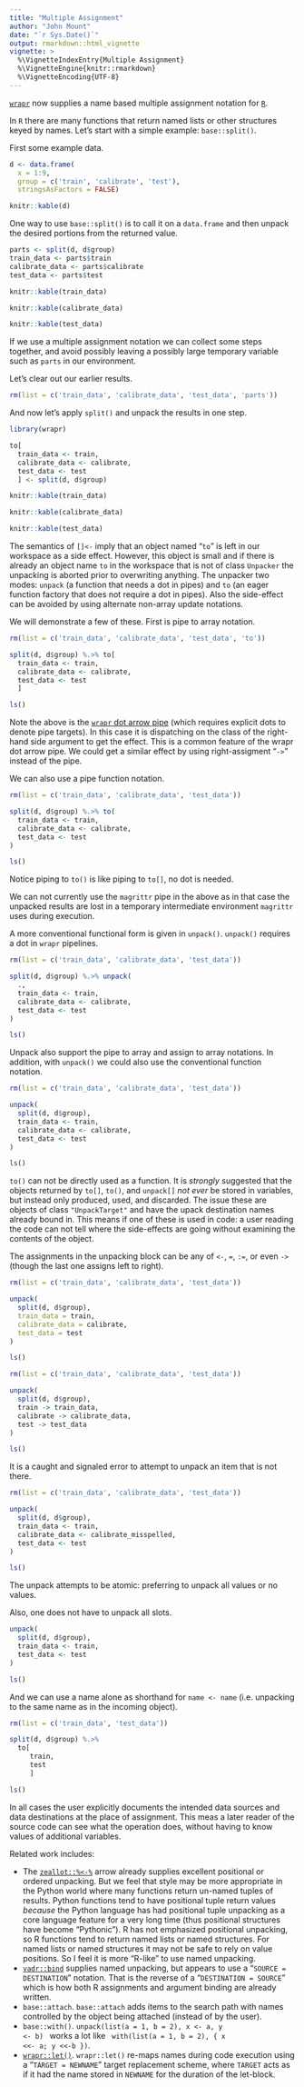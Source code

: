 ```yaml
---
title: "Multiple Assignment"
author: "John Mount"
date: "`r Sys.Date()`"
output: rmarkdown::html_vignette
vignette: >
  %\VignetteIndexEntry{Multiple Assignment}
  %\VignetteEngine{knitr::rmarkdown}
  %\VignetteEncoding{UTF-8}
---
```



[`wrapr`](https://github.com/WinVector/wrapr) now supplies a name based multiple assignment notation for [`R`](https://www.r-project.org).

In `R` there are many functions that return named lists or other structures keyed by names. Let's start with a simple example: `base::split()`.

First some example data.

```r
d <- data.frame(
  x = 1:9,
  group = c('train', 'calibrate', 'test'),
  stringsAsFactors = FALSE)

knitr::kable(d)
```

One way to use `base::split()` is to call it on a `data.frame` and then unpack the desired portions from the returned value.

```r
parts <- split(d, d$group)
train_data <- parts$train
calibrate_data <- parts$calibrate
test_data <- parts$test
```

```r
knitr::kable(train_data)

knitr::kable(calibrate_data)

knitr::kable(test_data)
```

If we use a multiple assignment notation we can collect some steps together, and avoid possibly leaving a possibly large temporary variable such as `parts` in our environment.

Let's clear out our earlier results.

```r
rm(list = c('train_data', 'calibrate_data', 'test_data', 'parts'))
```

And now let's apply `split()` and unpack the results in one step.

```r
library(wrapr)

to[
  train_data <- train,
  calibrate_data <- calibrate,
  test_data <- test
  ] <- split(d, d$group)
```

```r
knitr::kable(train_data)

knitr::kable(calibrate_data)

knitr::kable(test_data)
```

The semantics of `[]<-` imply that an object named "`to`" is left in our workspace as a side effect.  However, this object is small and if there is already an object name `to` in the workspace that is not of class `Unpacker` the unpacking is aborted prior to overwriting anything.  The unpacker two modes: `unpack` (a function that needs a dot in pipes) and `to` (an eager function factory that does not require a dot in pipes).  Also the side-effect can be avoided by using alternate non-array update notations.

We will demonstrate a few of these.  First is pipe to array notation.

```r
rm(list = c('train_data', 'calibrate_data', 'test_data', 'to'))
```

```r
split(d, d$group) %.>% to[
  train_data <- train,
  calibrate_data <- calibrate,
  test_data <- test
  ]

ls()
```

Note the above is the [`wrapr` dot arrow pipe](https://journal.r-project.org/archive/2018/RJ-2018-042/index.html) (which requires explicit dots to denote pipe targets).  In this case it is dispatching on the class of the right-hand side argument to get the effect.  This is a common feature of the wrapr dot arrow pipe.  We could get a similar effect by using right-assigment "`->`" instead of the pipe.

We can also use a pipe function notation.

```r
rm(list = c('train_data', 'calibrate_data', 'test_data'))
```

```r
split(d, d$group) %.>% to(
  train_data <- train,
  calibrate_data <- calibrate,
  test_data <- test
)

ls()
```

Notice piping to `to()` is like piping to `to[]`, no dot is needed.

We can not currently use the `magrittr` pipe in the above as in that case the unpacked results are lost in a temporary intermediate environment `magrittr` uses during execution.

A more conventional functional form is given in `unpack()`.  `unpack()` requires a dot in `wrapr` pipelines.


```r
rm(list = c('train_data', 'calibrate_data', 'test_data'))
```

```r
split(d, d$group) %.>% unpack(
  .,
  train_data <- train,
  calibrate_data <- calibrate,
  test_data <- test
)

ls()
```

Unpack also support the pipe to array and assign to array notations.  In addition, with `unpack()` we could also use the conventional function notation.

```r
rm(list = c('train_data', 'calibrate_data', 'test_data'))
```

```r
unpack(
  split(d, d$group),
  train_data <- train,
  calibrate_data <- calibrate,
  test_data <- test
)

ls()
```

`to()` can not be directly used as a function.  It is *strongly* suggested that the objects returned by `to[]`, `to()`, and `unpack[]` *not ever* be stored in variables, but instead only produced, used, and discarded.  The issue these are objects of class `"UnpackTarget"` and have the upack destination names already bound in. This means if one of these is used in code: a user reading the code can not tell where the side-effects are going without examining the contents of the object.

The assignments in the unpacking block can be any of `<-`, `=`, `:=`, or even `->` (though the last one assigns left to right).

```r
rm(list = c('train_data', 'calibrate_data', 'test_data'))
```

```r
unpack(
  split(d, d$group),
  train_data = train,
  calibrate_data = calibrate,
  test_data = test
)

ls()
```

```r
rm(list = c('train_data', 'calibrate_data', 'test_data'))
```


```r
unpack(
  split(d, d$group),
  train -> train_data,
  calibrate -> calibrate_data,
  test -> test_data
)

ls()
```

It is a caught and signaled error to attempt to unpack an item that is not there.

```r
rm(list = c('train_data', 'calibrate_data', 'test_data'))
```

```r
unpack(
  split(d, d$group),
  train_data <- train,
  calibrate_data <- calibrate_misspelled,
  test_data <- test
)
```

```r
ls()
```

The unpack attempts to be atomic: preferring to unpack all values or no values.

Also, one does not have to unpack all slots.

```r
unpack(
  split(d, d$group),
  train_data <- train,
  test_data <- test
)

ls()
```


And we can use a name alone as shorthand for `name <- name` (i.e. unpacking to the same name as in the incoming object).


```r
rm(list = c('train_data', 'test_data'))
```

```r
split(d, d$group) %.>%
  to[
     train,
     test
     ]

ls()
```

In all cases the user explicitly documents the intended data sources and data destinations at the place of assignment.  This meas a later reader of the source code can see what the operation does, without having to know values of additional variables.



Related work includes:

<ul>
<li>
The <a href="https://CRAN.R-project.org/package=zeallot"><code>zeallot::%&lt;-%</code></a> arrow already supplies excellent positional or ordered unpacking. But we feel that style may be more appropriate in the Python world where many functions return un-named tuples of results.  Python functions tend to have positional tuple return values <em>because</em> the Python language has had positional tuple unpacking as a core language feature for a very long time (thus positional structures have become "Pythonic").  R has not emphasized positional unpacking, so R functions tend to return named lists or named structures.  For named lists or named structures it may not be safe to rely on value positions.  So I feel it is more "R-like" to use named unpacking.</li>
<li>
<a href="https://github.com/crowding/vadr/blob/master/R/bind.R"><code>vadr::bind</code></a> supplies named unpacking, but appears to use a "<code>SOURCE = DESTINATION</code>" notation. That is the reverse of a "<code>DESTINATION = SOURCE</code>" which is how both R assignments and argument binding are already written.</li>
<li><code>base::attach</code>.  <code>base::attach</code> adds items to the search path with names controlled by the object being attached (instead of by the user).</li>
<li><code>base::with()</code>.  <code>unpack(list(a = 1, b = 2), x &lt;- a, y &lt;- b)
</code> works a lot like <code>
with(list(a = 1, b = 2), { x &lt;&lt;- a; y &lt;&lt;-b })</code>.
</li>
<li><a href="https://winvector.github.io/wrapr/articles/let.html"><code>wrapr::let()</code></a>.  <code>wrapr::let()</code> re-maps names during code execution using a "<code>TARGET = NEWNAME</code>" target replacement scheme, where <code>TARGET</code> acts as if it had the name stored in <code>NEWNAME</code> for the duration of the let-block.
</li>
</ul>
